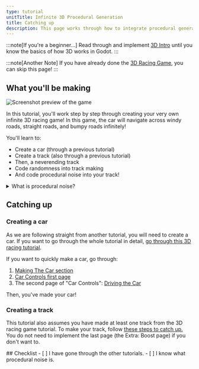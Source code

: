 ```yaml
---
type: tutorial
unitTitle: Infinite 3D Procedural Generation
title: Catching up
description: This page works through how to integrate procedural generation with a 3D game
---
```



:::note[If you're a beginner...]
Read through and implement [3D Intro](/game-design/godot/3d-intro/0-making-project/) until you know the basics of how 3D works in Godot.
:::

:::note[Another Note]
If you have already done the [3D Racing Game](/game-design/godot/3dracinggame/0-main-scene/), you can skip this page!
:::

## What you'll be making

![Screenshot preview of the game](/src/assets/proceduralgeneration/3dinfinitegame/finalProductRunning.png)

In this tutorial, you'll work step by step through creating your very own infinite 3D racing game! In this game, the car will navigate across windy roads, straight roads, and bumpy roads infinitely!

You'll learn to:
- Create a car (through a previous tutorial)
- Create a track (also through a previous tutorial)
- Then, a neverending track
- Code randomness into track making
- And code procedural noise into your track!

<details>
<summary>What is procedural noise?</summary>
**Procedural noise** is a way to create natural-looking patterns for things like textures, animations, and 3D models in computer graphics.

It uses math to make patterns that look random but can be repeated exactly when needed. These patterns are smooth, work well in any
direction, and can be made at different levels of detail using powerful computers.

Two common types of procedural noise are **Perlin noise** and **Simplex noise**, both invented by Ken Perlin. 

 - Perlin noise, made in 1983, creates smooth patterns using a grid but can sometimes show unwanted lines in complex designs.
 - Simplex noise, created later in 2001, fixes these problems by using triangles instead of squares, making it faster and
 better for more detailed or high-dimensional projects.
 
Both are great for creating things like clouds, landscapes, and other realistic effects in games and movies.
</details>

## Catching up

### Creating a car

As we are following straight from another tutorial, you will need to create a car. If you want to go through the whole tutorial in detail, [go through this 3D racing tutorial](/game-design/godot/3dracinggame/0-main-scene/).


If you want to quickly make a car, go through:
<Steps>
1. [Making The Car section](/game-design/godot/3dracinggame/1-making-the-car/)
2. [Car Controls first page](/game-design/godot/3dracinggame/2-car-controls/)
3. The second page of "Car Controls": [Driving the Car](/game-design/godot/3dracinggame/2-car-controls/1)
</Steps>
Then, you've made your car!


### Creating a track

This tutorial also assumes you have made at least one track from the 3D racing game tutorial.
To make your track, follow [these steps to catch up.](/game-design/godot/3dracinggame/3-track-building/)
You do not need to implement the last page (the Extra: Boost page) if you don't want to.


<Box>
## Checklist
<Checklist>
- [ ] I have gone through the other tutorials.
- [ ] I know what procedural noise is.
</Checklist>
</Box>
